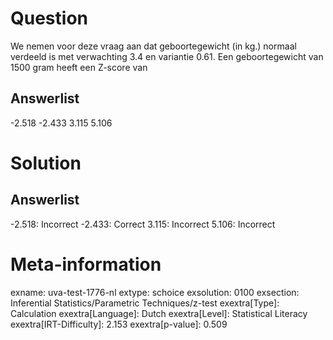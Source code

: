 Question
========

We nemen voor deze vraag aan dat geboortegewicht (in kg.) normaal
verdeeld is met verwachting 3.4 en variantie 0.61. Een geboortegewicht
van 1500 gram heeft een Z-score van

Answerlist
----------

-2.518
-2.433
3.115
5.106

Solution
========

Answerlist
----------

-2.518: Incorrect
-2.433: Correct
3.115: Incorrect
5.106: Incorrect

Meta-information
================
exname: uva-test-1776-nl
extype: schoice
exsolution: 0100
exsection: Inferential Statistics/Parametric Techniques/z-test
exextra[Type]: Calculation
exextra[Language]: Dutch
exextra[Level]: Statistical Literacy
exextra[IRT-Difficulty]: 2.153
exextra[p-value]: 0.509
